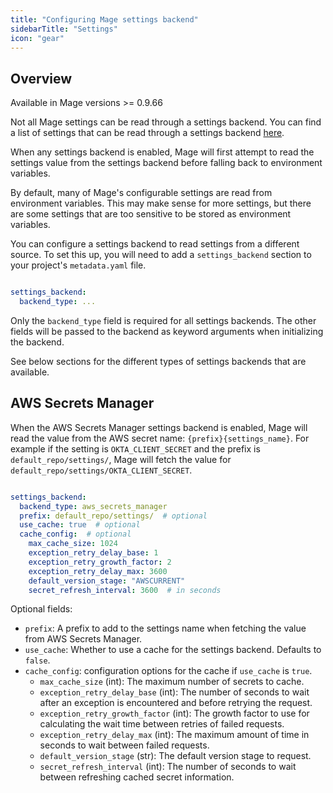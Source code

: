 ```yaml
---
title: "Configuring Mage settings backend"
sidebarTitle: "Settings"
icon: "gear"
---
```


## Overview

<Note>

Available in Mage versions >= 0.9.66

Not all Mage settings can be read through a settings backend. You can find a list of settings
that can be read through a settings backend [here](https://github.com/mage-ai/mage-ai/blob/master/mage_ai/settings/keys/__init__.py).

When any settings backend is enabled, Mage will first attempt to read the settings value
from the settings backend before falling back to environment variables.

</Note>

By default, many of Mage's configurable settings are read from environment variables. This may make sense
for more settings, but there are some settings that are too sensitive to be stored as environment
variables.

You can configure a settings backend to read settings from a different source. To set this up, you will
need to add a `settings_backend` section to your project's `metadata.yaml` file.

```yaml

settings_backend:
  backend_type: ...

```

Only the `backend_type` field is required for all settings backends. The other fields will be passed
to the backend as keyword arguments when initializing the backend.

See below sections for the different types of settings backends that are available.

## AWS Secrets Manager

When the AWS Secrets Manager settings backend is enabled, Mage will read the value from the
AWS secret name: `{prefix}{settings_name}`. For example if the setting is `OKTA_CLIENT_SECRET`
and the prefix is `default_repo/settings/`, Mage will fetch the value for `default_repo/settings/OKTA_CLIENT_SECRET`.

```yaml

settings_backend:
  backend_type: aws_secrets_manager
  prefix: default_repo/settings/  # optional
  use_cache: true  # optional
  cache_config:  # optional
    max_cache_size: 1024
    exception_retry_delay_base: 1
    exception_retry_growth_factor: 2
    exception_retry_delay_max: 3600
    default_version_stage: "AWSCURRENT"
    secret_refresh_interval: 3600  # in seconds

```

Optional fields:
* `prefix`: A prefix to add to the settings name when fetching the value from AWS Secrets Manager.
* `use_cache`: Whether to use a cache for the settings backend. Defaults to `false`.
* `cache_config`: configuration options for the cache if `use_cache` is `true`.
  * `max_cache_size` (int): The maximum number of secrets to cache.
  * `exception_retry_delay_base` (int): The number of seconds to wait after an exception is encountered and before retrying the request.
  * `exception_retry_growth_factor` (int): The growth factor to use for calculating the wait time between retries of failed requests.
  * `exception_retry_delay_max` (int): The maximum amount of time in seconds to wait between failed requests.
  * `default_version_stage` (str): The default version stage to request.
  * `secret_refresh_interval` (int): The number of seconds to wait between refreshing cached secret information.
